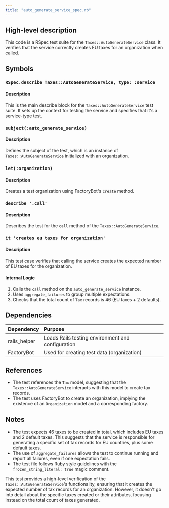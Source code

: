 ```yaml
---
title: "auto_generate_service_spec.rb"
---
```


## High-level description
This code is a RSpec test suite for the `Taxes::AutoGenerateService` class. It verifies that the service correctly creates EU taxes for an organization when called.

## Symbols

### `RSpec.describe Taxes::AutoGenerateService, type: :service`
#### Description
This is the main describe block for the `Taxes::AutoGenerateService` test suite. It sets up the context for testing the service and specifies that it's a service-type test.

### `subject(:auto_generate_service)`
#### Description
Defines the subject of the test, which is an instance of `Taxes::AutoGenerateService` initialized with an organization.

### `let(:organization)`
#### Description
Creates a test organization using FactoryBot's `create` method.

### `describe '.call'`
#### Description
Describes the test for the `call` method of the `Taxes::AutoGenerateService`.

### `it 'creates eu taxes for organization'`
#### Description
This test case verifies that calling the service creates the expected number of EU taxes for the organization.

#### Internal Logic
1. Calls the `call` method on the `auto_generate_service` instance.
2. Uses `aggregate_failures` to group multiple expectations.
3. Checks that the total count of `Tax` records is 46 (EU taxes + 2 defaults).

## Dependencies
| Dependency | Purpose |
|:-----------|:--------|
| rails_helper | Loads Rails testing environment and configuration |
| FactoryBot | Used for creating test data (organization) |

## References
- The test references the `Tax` model, suggesting that the `Taxes::AutoGenerateService` interacts with this model to create tax records.
- The test uses FactoryBot to create an organization, implying the existence of an `Organization` model and a corresponding factory.

## Notes
- The test expects 46 taxes to be created in total, which includes EU taxes and 2 default taxes. This suggests that the service is responsible for generating a specific set of tax records for EU countries, plus some default taxes.
- The use of `aggregate_failures` allows the test to continue running and report all failures, even if one expectation fails.
- The test file follows Ruby style guidelines with the `frozen_string_literal: true` magic comment.

This test provides a high-level verification of the `Taxes::AutoGenerateService`'s functionality, ensuring that it creates the expected number of tax records for an organization. However, it doesn't go into detail about the specific taxes created or their attributes, focusing instead on the total count of taxes generated.